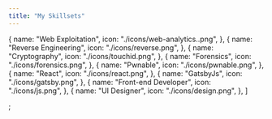 ```yaml
---
title: "My Skillsets"
---
```


  {
    name: "Web Exploitation",
    icon: "./icons/web-analytics..png",
  },
  {
    name: "Reverse Engineering",
    icon: "./icons/reverse.png",
  },
  {
    name: "Cryptography",
    icon: "./icons/touchid.png",
  },
  {
    name: "Forensics",
    icon: "./icons/forensics.png",
  },
  {
    name: "Pwnable",
    icon: "./icons/pwnable.png",
  },
  {
    name: "React",
    icon: "./icons/react.png",
  },
  {
    name: "GatsbyJs",
    icon: "./icons/gatsby.png",
  },
  {
    name: "Front-end Developer",
    icon: "./icons/js.png",
  },
  {
    name: "UI Designer",
    icon: "./icons/design.png",
  },
]

;
